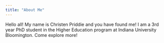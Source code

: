 ```yaml
---
title: "About Me"
---
```


Hello all! My name is Christen Priddie and you have found me! I am a 3rd year PhD student in the Higher Education program at Indiana University Bloomington. Come explore more!
